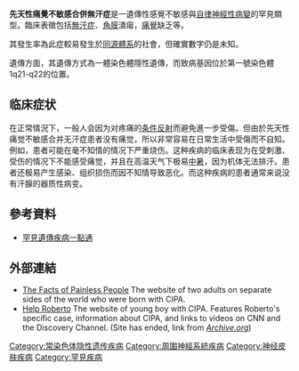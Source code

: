 {{Medical}}
{{Infobox disease|
  Name           = Congenital insensitivity to pain with anhidrosis |
  DiseasesDB     = 32097 |
  OMIM           = 256800 |
  MeshID         = D009477 |
}}
'''先天性痛覺不敏感合併無汗症'''是一遺傳性感覺不敏感與[[自律神經性病變|自律神經性病變]]的罕見類型。臨床表徵包括[[無汗症|無汗症]]、[[角膜|角膜]]潰瘍，[[痛覺|痛覺]]缺乏等。

其發生率為此症較易發生於[[同源體系|同源體系]]的社會，但確實數字仍是未知。

遺傳方面，其遺傳方式為一體染色體隱性遺傳，而致病基因位於第一號染色體1q21-q22的位置。

==临床症状==
在正常情況下，一般人会因为对疼痛的[[条件反射|条件反射]]而避免進一步受傷。但由於先天性痛觉不敏感合并无汗症患者没有痛觉，所以非常容易在日常生活中受傷而不自知。例如，患者可能在毫不知情的情况下严重烧伤。这种疾病的临床表现为在受刺激、受伤的情况下不能感受痛觉，并且在高温天气下极易[[中暑|中暑]]，因为机体无法排汗。患者还极易产生感染、组织损伤而因不知情导致恶化。而这种疾病的患者通常来说没有汗腺的器质性病变。

==參考資料==
*[https://web.archive.org/web/20121027175243/http://www.genes-at-taiwan.com.tw/genehelp/ 罕見遺傳疾病一點通]

==外部連結==
*[https://web.archive.org/web/20181103212304/http://thefactsofpainlesspeople.com/ The Facts of Painless People] The website of two adults on separate sides of the world who were born with CIPA.
*[https://web.archive.org/web/20120220032623/http://www.helproberto.com/ Help Roberto] The website of young boy with CIPA. Features Roberto's specific case, information about CIPA, and links to videos on CNN and the Discovery Channel. (Site has ended, link from ''[[Wayback_machine|Archive.org]]'')

{{Cell surface receptor deficiencies}}
{{Pain}}

[[Category:常染色体隐性遗传疾病|Category:常染色体隐性遗传疾病]]
[[Category:周圍神經系統疾病|Category:周圍神經系統疾病]]
[[Category:神经皮肤疾病|Category:神经皮肤疾病]]
[[Category:罕見疾病|Category:罕見疾病]]